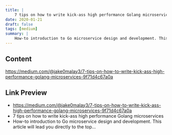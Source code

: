 ```yaml
---
title: |
    7 tips on how to write kick-ass high performance Golang microservices
date: 2020-01-21
draft: false
tags: [medium]
summary: |
    How-to introduction to Go microservice design and development. This article will lead you directly to the top…
---
```


## Content

https://medium.com/@jake0malay3/7-tips-on-how-to-write-kick-ass-high-performance-golang-microservices-9f71d4c67a0a

## Link Preview

- https://medium.com/@jake0malay3/7-tips-on-how-to-write-kick-ass-high-performance-golang-microservices-9f71d4c67a0a
- 7 tips on how to write kick-ass high performance Golang microservices
- How-to introduction to Go microservice design and development. This article will lead you directly to the top…
